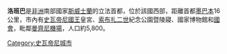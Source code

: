 {{Infobox settlement
| name                    = 洛班巴
| native_name             = Lobamba
| native_name_lang        = 
| settlement_type         = [[史瓦帝尼行政區劃|城市]]
| pushpin_map             = Swaziland
| map_alt                 =
| map_caption             = 在史瓦帝尼的位置
| coordinates             = {{coord|26|25|0|S|31|10|0|E|display=inline,title}}
| subdivision_type        = [[主權國家|國家]]
| subdivision_name        = {{flag|Swaziland}}
| subdivision_type1       = [[史瓦帝尼行政區劃|區]]
| subdivision_name1       = [[霍霍|霍霍]]
| established_title       =
| established_date        =
| founder                 =
| leader_title            =
| leader_name             =
| unit_pref               = Metric
| elevation_footnotes     = <ref>[http://www.floodmap.net/Elevation/ElevationMap/?gi=935048 ''Elevation of Lobamba,Swaziland Elevation Map, Topo, Contour'']. Floodmap.net. Retrieved April 20, 2014.</ref>
| elevation_m             = 694
| population_total        = 11,000人
| population_as_of        = 2006
| population_density_km2  = auto
| timezone1               = SZT
| utc_offset1             = +2
| postal_code_type        = 邮政编码
| postal_code             = H107<ref>[http://www.geopostcodes.com/Lobamba ''Lobamba''.] GeoPostCodes. Retrieved April 20, 2014.</ref>
| area_code               = 2416
}}
'''洛班巴'''是[[非洲|非洲]]南部國家[[斯威士蘭|斯威士蘭]]的立法首都，位於該國西部，距離首都[[墨巴本|墨巴本]]16公里，市內有[[史瓦帝尼國王|史瓦帝尼國王]]皇宮、[[索布扎二世|索布扎二世]]紀念公園暨陵寢、國家博物館和[[史瓦帝尼議會|國會]]，毗鄰[[曼齊尼機場|曼齊尼機場]]，人口約5,800。

{{英联邦成员国首都}}
{{Authority control}}
[[Category:史瓦帝尼城市|Category:史瓦帝尼城市]]


{{Swaziland-stub}}